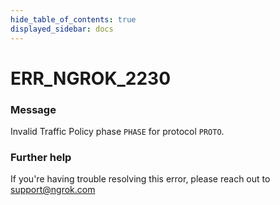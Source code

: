 ```yaml
---
hide_table_of_contents: true
displayed_sidebar: docs
---
```



# ERR_NGROK_2230

### Message

Invalid Traffic Policy phase `PHASE` for protocol `PROTO`.

<ErrorDetails error="err_ngrok_2230" />

### Further help

If you're having trouble resolving this error, please reach out to [support@ngrok.com](mailto:support@ngrok.com?subject=Help%20with%20ERR_NGROK_2230)
